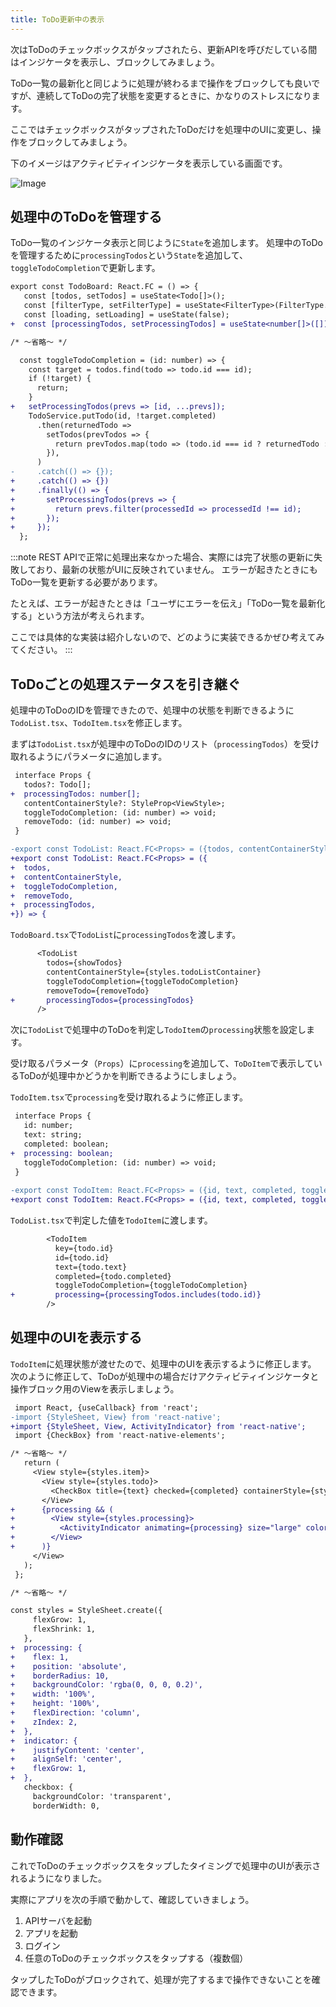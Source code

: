 ```yaml
---
title: ToDo更新中の表示
---
```


次はToDoのチェックボックスがタップされたら、更新APIを呼びだしている間はインジケータを表示し、ブロックしてみましょう。

ToDo一覧の最新化と同じように処理が終わるまで操作をブロックしても良いですが、連続してToDoの完了状態を変更するときに、かなりのストレスになります。

ここではチェックボックスがタップされたToDoだけを処理中のUIに変更し、操作をブロックしてみましょう。

下のイメージはアクティビティインジケータを表示している画面です。

![Image](./todo_indicator.png)

## 処理中のToDoを管理する

ToDo一覧のインジケータ表示と同じように`State`を追加します。
処理中のToDoを管理するために`processingTodos`という`State`を追加して、`toggleTodoCompletion`で更新します。

```diff typescript title="/src/screens/todo/TodoBoard.tsx"
export const TodoBoard: React.FC = () => {
   const [todos, setTodos] = useState<Todo[]>();
   const [filterType, setFilterType] = useState<FilterType>(FilterType.ALL);
   const [loading, setLoading] = useState(false);
+  const [processingTodos, setProcessingTodos] = useState<number[]>([]);

/* ～省略～ */

  const toggleTodoCompletion = (id: number) => {
    const target = todos.find(todo => todo.id === id);
    if (!target) {
      return;
    }
+   setProcessingTodos(prevs => [id, ...prevs]);
    TodoService.putTodo(id, !target.completed)
      .then(returnedTodo =>
        setTodos(prevTodos => {
          return prevTodos.map(todo => (todo.id === id ? returnedTodo : todo));
        }),
      )
-     .catch(() => {});
+     .catch(() => {})
+     .finally(() => {
+       setProcessingTodos(prevs => {
+         return prevs.filter(processedId => processedId !== id);
+       });
+     });
  };

```

:::note
REST APIで正常に処理出来なかった場合、実際には完了状態の更新に失敗しており、最新の状態がUIに反映されていません。
エラーが起きたときにもToDo一覧を更新する必要があります。

たとえば、エラーが起きたときは「ユーザにエラーを伝え」「ToDo一覧を最新化する」という方法が考えられます。

ここでは具体的な実装は紹介しないので、どのように実装できるかぜひ考えてみてください。
:::

## ToDoごとの処理ステータスを引き継ぐ

処理中のToDoのIDを管理できたので、処理中の状態を判断できるように`TodoList.tsx`、`TodoItem.tsx`を修正します。

まずは`TodoList.tsx`が処理中のToDoのIDのリスト（`processingTodos`）を受け取れるようにパラメータに追加します。

```diff typescritp title="/src/components/parts/todo/TodoList.tsx"
 interface Props {
   todos?: Todo[];
+  processingTodos: number[];
   contentContainerStyle?: StyleProp<ViewStyle>;
   toggleTodoCompletion: (id: number) => void;
   removeTodo: (id: number) => void;
 }

-export const TodoList: React.FC<Props> = ({todos, contentContainerStyle, toggleTodoCompletion, removeTodo}) => {
+export const TodoList: React.FC<Props> = ({
+  todos,
+  contentContainerStyle,
+  toggleTodoCompletion,
+  removeTodo,
+  processingTodos,
+}) => {

```

`TodoBoard.tsx`で`TodoList`に`processingTodos`を渡します。

```diff typescript title="/src/screens/todo/TodoBoard.tsx"
      <TodoList
        todos={showTodos}
        contentContainerStyle={styles.todoListContainer}
        toggleTodoCompletion={toggleTodoCompletion}
        removeTodo={removeTodo}
+       processingTodos={processingTodos}
      />
```

次に`TodoList`で処理中のToDoを判定し`TodoItem`の`processing`状態を設定します。

受け取るパラメータ（`Props`）に`processing`を追加して、`ToDoItem`で表示しているToDoが処理中かどうかを判断できるようにしましょう。

`TodoItem.tsx`で`processing`を受け取れるように修正します。

```diff typescript title="/src/components/parts/todo/TodoItem.tsx "
 interface Props {
   id: number;
   text: string;
   completed: boolean;
+  processing: boolean;
   toggleTodoCompletion: (id: number) => void;
 }
 
-export const TodoItem: React.FC<Props> = ({id, text, completed, toggleTodoCompletion}) => {
+export const TodoItem: React.FC<Props> = ({id, text, completed, toggleTodoCompletion, processing}) => {
```

`TodoList.tsx`で判定した値を`TodoItem`に渡します。

```diff typescript title="/src/components/parts/todo/TodoList.tsx"
        <TodoItem
          key={todo.id}
          id={todo.id}
          text={todo.text}
          completed={todo.completed}
          toggleTodoCompletion={toggleTodoCompletion}
+         processing={processingTodos.includes(todo.id)}
        />

```

## 処理中のUIを表示する

`TodoItem`に処理状態が渡せたので、処理中のUIを表示するように修正します。
次のように修正して、ToDoが処理中の場合だけアクティビティインジケータと操作ブロック用のViewを表示しましょう。

```diff typescript title="/src/components/parts/todo/TodoItem.tsx"
 import React, {useCallback} from 'react';
-import {StyleSheet, View} from 'react-native';
+import {StyleSheet, View, ActivityIndicator} from 'react-native';
 import {CheckBox} from 'react-native-elements';

/* ～省略～ */
   return (
     <View style={styles.item}>
       <View style={styles.todo}>
         <CheckBox title={text} checked={completed} containerStyle={styles.checkbox} onPress={onToggle} />
       </View>
+      {processing && (
+        <View style={styles.processing}>
+          <ActivityIndicator animating={processing} size="large" color="white" style={styles.indicator} />
+        </View>
+      )}
     </View>
   );
 };

/* ～省略～ */

const styles = StyleSheet.create({
     flexGrow: 1,
     flexShrink: 1,
   },
+  processing: {
+    flex: 1,
+    position: 'absolute',
+    borderRadius: 10,
+    backgroundColor: 'rgba(0, 0, 0, 0.2)',
+    width: '100%',
+    height: '100%',
+    flexDirection: 'column',
+    zIndex: 2,
+  },
+  indicator: {
+    justifyContent: 'center',
+    alignSelf: 'center',
+    flexGrow: 1,
+  },
   checkbox: {
     backgroundColor: 'transparent',
     borderWidth: 0,
```

## 動作確認

これでToDoのチェックボックスをタップしたタイミングで処理中のUIが表示されるようになりました。

実際にアプリを次の手順で動かして、確認していきましょう。

1. APIサーバを起動
2. アプリを起動
3. ログイン
4. 任意のToDoのチェックボックスをタップする（複数個）

タップしたToDoがブロックされて、処理が完了するまで操作できないことを確認できます。
